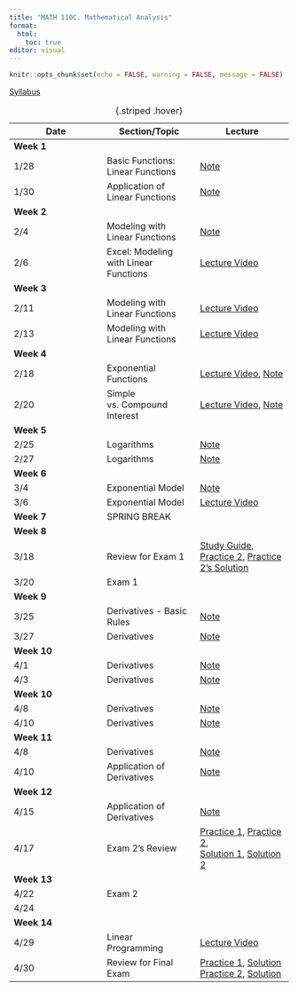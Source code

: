 ```yaml
---
title: "MATH 110C. Mathematical Analysis"
format: 
  html:
    toc: true
editor: visual
---
```


```r
knitr::opts_chunk$set(echo = FALSE, warning = FALSE, message = FALSE)
```

[Syllabus](../syllabus.html)

| Date | Section/Topic | Lecture | 
|------------------|------------------|------------------|
| **Week 1** |  |  |  |
| 1/28 | Basic Functions: Linear Functions | [Note](notes/note1.pdf) | 
| 1/30       | Application of Linear Functions              |    [Note](notes/note2.pdf)   |    
| **Week 2** |  |  |  |
| 2/4       | Modeling with Linear Functions              |    [Note](notes/note3.pdf)   |   
| 2/6       | Excel: Modeling with Linear Functions              |    [Lecture Video](https://bryant.hosted.panopto.com/Panopto/Pages/Viewer.aspx?id=d08c6b7b-e10d-43ea-a96c-b27c014ed5bc)   |   
| **Week 3** |  |  |  |
| 2/11       | Modeling with Linear Functions              |    [Lecture Video](https://bryant.hosted.panopto.com/Panopto/Pages/Viewer.aspx?id=886be002-5e77-4643-b811-b281015b4d23)   |     
| 2/13       | Modeling with Linear Functions              |    [Lecture Video](https://bryant.hosted.panopto.com/Panopto/Pages/Viewer.aspx?id=886be002-5e77-4643-b811-b281015b4d23)   |     
| **Week 4** |  |  |  |
| 2/18       | Exponential Functions              |    [Lecture Video](https://bryant.hosted.panopto.com/Panopto/Pages/Viewer.aspx?id=89c6783d-a9d0-4c1c-b7da-b288009a54d0), [Note](notes/note4.pdf)   |          
| 2/20       | Simple vs. Compound Interest              |    [Lecture Video](https://bryant.hosted.panopto.com/Panopto/Pages/Viewer.aspx?id=3ee4ec35-e73b-4637-900f-b28a0153f6a8), [Note](notes/note5.pdf)   |    
| **Week 5** |  |  |  |
| 2/25 | Logarithms | [Note](notes/note6.pdf) | 
| 2/27 | Logarithms | [Note](notes/note7.pdf) | 
| **Week 6** |  |  |  |
| 3/4 | Exponential Model | [Note](notes/note8.pdf) | 
| 3/6 | Exponential Model | [Lecture Video](https://bryant.hosted.panopto.com/Panopto/Pages/Viewer.aspx?id=30b15878-dd8e-4ad1-adba-b298016d7d8b) | 
| **Week 7** | SPRING BREAK |  |  |
| **Week 8** |  |  |  |
| 3/18 | Review for Exam 1 | [Study Guide](exam1_study_guide.html), [Practice 2](exam1_study_guide2.html), [Practice 2's Solution](exam1_study_guide2_solution.html) | 
| 3/20 | Exam 1 |  | 
| **Week 9** |  |  |  |
| 3/25 | Derivatives - Basic Rules | [Note](notes/note9.pdf) | 
| 3/27 | Derivatives | [Note](notes/note10.pdf) | 
| **Week 10** |  |  |  |
| 4/1 | Derivatives | [Note](notes/note11.pdf) | 
| 4/3 | Derivatives  | [Note](notes/note12.pdf) | 
| **Week 10** |  |  |  |
| 4/8 | Derivatives | [Note](notes/note13.pdf) | 
| 4/10 | Derivatives  | [Note](notes/note14.pdf) | 
| **Week 11** |  |  |  |
| 4/8 | Derivatives | [Note](notes/note13.pdf) | 
| 4/10 | Application of Derivatives  | [Note](notes/note14.pdf) | 
| **Week 12** |  |  |  |
| 4/15 | Application of Derivatives | [Note](application_derivatives.html) | 
| 4/17 | Exam 2's Review  | [Practice 1](https://bryantstats.github.io/math110/exams/exam2_practice_problems.html), [Practice 2](https://bryantstats.github.io/math110/exams/exam2_practice_problems2.html), <br> [Solution 1](https://bryantstats.github.io/math110/exams/exam2_practice_problems_solution.html), [Solution 2](https://bryantstats.github.io/math110/exams/exam2_practice_problems2_solution.html)  | 
| **Week 13** |  |  |  |
| 4/22 | Exam 2 |  | 
| 4/24 |  |  | 
| **Week 14** |  |  |  |
| 4/29 | Linear Programming | [Lecture Video](https://bryant.hosted.panopto.com/Panopto/Pages/Viewer.aspx?id=5f48092f-9fce-40df-b1d2-b2ce013e2e3a)  | 
| 4/30 | Review for Final Exam  | [Practice 1](https://bryantstats.github.io/math110/exams/final_exam_practice1.html), [Solution](https://bryantstats.github.io/math110/exams/final_exam_practice1_solution.html) <br>  [Practice 2](https://bryantstats.github.io/math110/exams/final_exam_practice2.html), [Solution](https://bryantstats.github.io/math110/exams/final_exam_practice2_solution.html) | 
: {.striped .hover}
